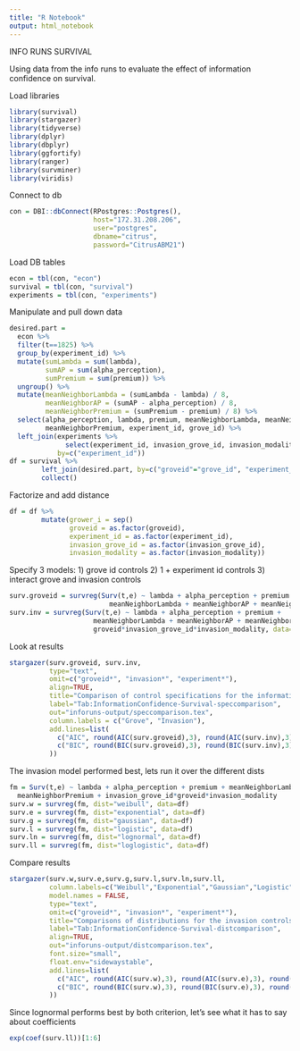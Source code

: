 ```yaml
---
title: "R Notebook"
output: html_notebook
---
```


INFO RUNS SURVIVAL

Using data from the info runs to evaluate the effect of information confidence on survival.

Load libraries

```r
library(survival)
library(stargazer)
library(tidyverse)
library(dplyr)
library(dbplyr)
library(ggfortify)
library(ranger)
library(survminer)
library(viridis)
```


Connect to db
```r
con = DBI::dbConnect(RPostgres::Postgres(), 
                     host="172.31.208.206",
                     user="postgres",
                     dbname="citrus",
                     password="CitrusABM21")
```

Load DB tables
```r
econ = tbl(con, "econ")
survival = tbl(con, "survival")
experiments = tbl(con, "experiments")
```

Manipulate and pull down data
```r
desired.part =
  econ %>%
  filter(t==1825) %>%
  group_by(experiment_id) %>%
  mutate(sumLambda = sum(lambda), 
         sumAP = sum(alpha_perception),
         sumPremium = sum(premium)) %>%
  ungroup() %>%
  mutate(meanNeighborLambda = (sumLambda - lambda) / 8,
         meanNeighborAP = (sumAP - alpha_perception) / 8,
         meanNeighborPremium = (sumPremium - premium) / 8) %>%
  select(alpha_perception, lambda, premium, meanNeighborLambda, meanNeighborAP, 
         meanNeighborPremium, experiment_id, grove_id) %>%
  left_join(experiments %>%
              select(experiment_id, invasion_grove_id, invasion_modality),
            by=c("experiment_id")) 
df = survival %>%
        left_join(desired.part, by=c("groveid"="grove_id", "experiment_id")) %>%
        collect()
```
Factorize and add distance
```r
df = df %>%
        mutate(grower_i = sep()
               groveid = as.factor(groveid),
               experiment_id = as.factor(experiment_id),
               invasion_grove_id = as.factor(invasion_grove_id),
               invasion_modality = as.factor(invasion_modality))
```



Specify 3 models:
  1) grove id controls
  2) 1 + experiment id controls
  3) interact grove and invasion controls
```r
surv.groveid = survreg(Surv(t,e) ~ lambda + alpha_perception + premium + 
                         meanNeighborLambda + meanNeighborAP + meanNeighborPremium + groveid, data=df)
surv.inv = survreg(Surv(t,e) ~ lambda + alpha_perception + premium + 
                     meanNeighborLambda + meanNeighborAP + meanNeighborPremium + 
                     groveid*invasion_grove_id*invasion_modality, data=df)
```

Look at results
```r
stargazer(surv.groveid, surv.inv,
          type="text",
          omit=c("groveid*", "invasion*", "experiment*"),
          align=TRUE,
          title="Comparison of control specifications for the information confidence survival model",
          label="Tab:InformationConfidence-Survival-speccomparison",
          out="inforuns-output/speccomparison.tex",
          column.labels = c("Grove", "Invasion"),
          add.lines=list(
            c("AIC", round(AIC(surv.groveid),3), round(AIC(surv.inv),3)),
            c("BIC", round(BIC(surv.groveid),3), round(BIC(surv.inv),3))
          ))
```

The invasion model performed best, lets run it over the different dists
```r
fm = Surv(t,e) ~ lambda + alpha_perception + premium + meanNeighborLambda + meanNeighborAP +
  meanNeighborPremium + invasion_grove_id*groveid*invasion_modality
surv.w = survreg(fm, dist="weibull", data=df)
surv.e = survreg(fm, dist="exponential", data=df)
surv.g = survreg(fm, dist="gaussian", data=df)
surv.l = survreg(fm, dist="logistic", data=df)
surv.ln = survreg(fm, dist="lognormal", data=df)
surv.ll = survreg(fm, dist="loglogistic", data=df)
```

Compare results
```r
stargazer(surv.w,surv.e,surv.g,surv.l,surv.ln,surv.ll,
          column.labels=c("Weibull","Exponential","Gaussian","Logistic","Log-normal","Log-logistic"),
          model.names = FALSE,
          type="text",
          omit=c("groveid*", "invasion*", "experiment*"),
          title="Comparisons of distributions for the invasion controls specifications",
          label="Tab:InformationConfidence-Survival-distcomparison",
          align=TRUE,
          out="inforuns-output/distcomparison.tex",
          font.size="small",
          float.env="sidewaystable",
          add.lines=list(
            c("AIC", round(AIC(surv.w),3), round(AIC(surv.e),3), round(AIC(surv.g),3), round(AIC(surv.l),3), round(AIC(surv.ln),3), round(AIC(surv.ll),3)),
            c("BIC", round(BIC(surv.w),3), round(BIC(surv.e),3), round(BIC(surv.g),3), round(BIC(surv.l),3), round(BIC(surv.ln),3), round(BIC(surv.ll),3))
          ))

```

Since lognormal performs best by both criterion, let's see what it has to say about coefficients
```r
exp(coef(surv.ll))[1:6]
```








